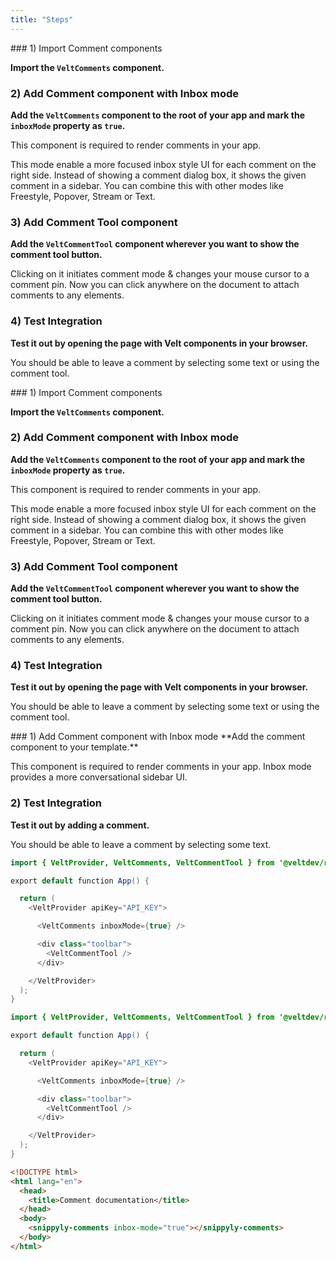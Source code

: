 ```yaml
---
title: "Steps"
---
```


<Tabs>
  <Tab title="React">
### 1) Import Comment components

**Import the `VeltComments` component.**

### 2) Add Comment component with Inbox mode

**Add the `VeltComments` component to the root of your app and mark the `inboxMode` property as `true`.**

This component is required to render comments in your app.

This mode enable a more focused inbox style UI for each comment on the right side. Instead of showing a comment dialog box, it shows the given comment in a sidebar. You can combine this with other modes like Freestyle, Popover, Stream or Text.

### 3) Add Comment Tool component

**Add the `VeltCommentTool` component wherever you want to show the comment tool button.**

Clicking on it initiates comment mode & changes your mouse cursor to a comment pin. Now you can click anywhere on the document to attach comments to any elements.

### 4) Test Integration

**Test it out by opening the page with Velt components in your browser.**

You should be able to leave a comment by selecting some text or using the comment tool.

  </Tab>
  <Tab title="Next.js">
### 1) Import Comment components

**Import the `VeltComments` component.**

### 2) Add Comment component with Inbox mode

**Add the `VeltComments` component to the root of your app and mark the `inboxMode` property as `true`.**

This component is required to render comments in your app.

This mode enable a more focused inbox style UI for each comment on the right side. Instead of showing a comment dialog box, it shows the given comment in a sidebar. You can combine this with other modes like Freestyle, Popover, Stream or Text.

### 3) Add Comment Tool component

**Add the `VeltCommentTool` component wherever you want to show the comment tool button.**

Clicking on it initiates comment mode & changes your mouse cursor to a comment pin. Now you can click anywhere on the document to attach comments to any elements.

### 4) Test Integration

**Test it out by opening the page with Velt components in your browser.**

You should be able to leave a comment by selecting some text or using the comment tool.

  </Tab>
    <Tab title="HTML">
### 1) Add Comment component with Inbox mode
**Add the comment component to your template.**

This component is required to render comments in your app. Inbox mode provides a more conversational sidebar UI.

### 2) Test Integration

**Test it out by adding a comment.**

You should be able to leave a comment by selecting some text.

  </Tab>
</Tabs>

<RequestExample>

```java React
import { VeltProvider, VeltComments, VeltCommentTool } from '@veltdev/react';

export default function App() {

  return (
    <VeltProvider apiKey="API_KEY">

      <VeltComments inboxMode={true} />

      <div class="toolbar">
        <VeltCommentTool />
      </div>

    </VeltProvider>
  );
}
```

```java Next.js
import { VeltProvider, VeltComments, VeltCommentTool } from '@veltdev/react';

export default function App() {

  return (
    <VeltProvider apiKey="API_KEY">

      <VeltComments inboxMode={true} />

      <div class="toolbar">
        <VeltCommentTool />
      </div>

    </VeltProvider>
  );
}
```

```html HTML
<!DOCTYPE html>
<html lang="en">
  <head>
    <title>Comment documentation</title>
  </head>
  <body>
    <snippyly-comments inbox-mode="true"></snippyly-comments>
  </body>
</html>
```

</RequestExample>
